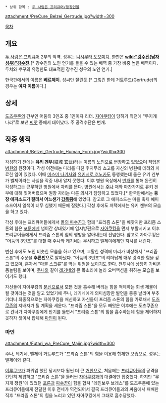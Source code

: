  * 상위 항목 : [[두 사람은 프리큐어/등장인물]]

attachment:/PreCure_Belzei_Gertrude.jpg?width=300

[[목차]]
== 개요 ==
[[두 사람은 프리큐어]] 2부의 악역. 성우는 [[니시무라 토모미치]]. 한판은 '''[[wiki:"강수진(남자 성우)"강수진]].'''[* 강수진의 노인 연기를 들을 수 있는 배역 중 가장 비중 높은 배역이다. 두치와 뿌꾸의 유명한도 대표적인 강수진 성우의 노인 연기.] 

한국판에서의 이름은 '''베르제이.''' 성씨만 잘린듯.[* 그렇긴 한데 거트루드(Gertrude)의 경우는 '''여자 이름'''이다.]

== 상세 ==
[[도츠쿠존]]의 간부인 어둠의 3인조 중 1인이자 리더. [[자아쿠킹]]이 당하기 직전에 "무지개 나라"로 보낸 [[씨앗]] 중에서 태어났다. 주 공격수단은 번개.

== 작중 행적 ==
attachment:/Belzei_Gertrude_Human_Form.jpg?width=300

각성하기 전에는 '''유키 겐부'''(結城 玄武)라는 이름의 [[노인]]으로 변장하고 있었으며 직업은 [[병원]]의 원장이다. 각성 이전에는 다리를 다친 후지무라 쇼고를 자신의 병원에 데려와 치료한 일이 있었다. 이때 [[미스미 나기사]]와 [[유키시로 호노카]]도 동행했는데 둘은 유키 겐부가 벨제이라는 사실을 작중 내내 알지 못했다. 이후 병원 옥상에서 [[번개]]를 통해 완전히 각성하고는 근무하던 병원에서 자리를 뜬다. 병원에서는 [[주나]] 때와 마찬가지로 유키 겐부에 대해 잊어버렸으며 원장 자리는 다른 의사가 담당하고 있었다.[* 한국판에서는 '''등장 에피소드가 잘려서 어느샌가 [[갑툭튀]]'''해 있었다. 참고로 그 에피소드는 마을 축제 에피소드여서 일색이 너무 심했기 때문에 잘렸다.] 각성 후에도 저택에서는 유키 겐부의 모습을 하고 있다.

각성 후에는 프리큐어들에게서 [[돌의 파수꾼]]과 함께 "프리즘 스톤"을 빼앗지만 프리즘 스톤의 힘은 [[포룬]]에게 넘어간 상태였기에 임시방편으로 [[자아쿠킹]]을 먼저 부활시키고 이후 프리큐어들에게서 프리즘 스톤의 힘의 행방을 알아내는데 전념한다. 참고로 자아쿠킹은 "어둠의 3인조"를 대할 때 주나와 레기네는 무시하고 벨제이에게만 지시를 내린다.

변신 후에도 노인 비슷한 모습을 하고 있으며, 교활한 성격에 머리가 비상해서 "프리즘 스톤"의 주문을 '''추론만으로''' 알아냈다. "어둠의 3인조"의 리더답게 매우 강력한 힘을 갖고 있으며, 혼자서 "마블 스크류"를 막는 위엄을 보이기도 한다. 전투시에 상당히 가벼운 몸놀림을 보이며, [[주나]]와 같이 [[레기네]]의 큰 목소리에 놀라 오버액션을 취하는 모습을 보이기도 했다.

자신들이 자아쿠킹의 [[분신]]으로서 모든 것을 흡수해 버리는 힘을 억제하는 희생 제물이 될 것이라는 것을 알고 있었기에 주나, 레기네에게 의미심장한 발언을 종종 날리며 부추기더니 최종적으로는 자아쿠킹을 배신하고 자신들이 프리즘 스톤의 힘을 가로채서 [[도츠쿠존]]의 지배자가 될 계획을 세운다. "프리즘 스톤"을 모두 빼앗은 이후에는 도츠쿠존으로 건너가 자아쿠킹에게 반기를 들면서 "프리즘 스톤"의 힘을 흡수하는데 힘을 제어하지 못하자 셋이서 합체해 [[마인]]이 된다.

=== 마인 ===
attachment:/Futari_wa_PreCure_Majin.jpg?width=300

주나, 레기네, 벨제이 거트루드가 "프리즘 스톤"의 힘을 이용해 합체한 모습으로, 성우는 벨제이와 같다.

[[이루쿠보]]가 파워업 했던 당시보다 훨씬 더 큰 [[거한]]으로, 처음에는 [[프리큐어]]들의 공격을 간단히 제압하고 "프리즘 스톤"을 둘러싼 [[자아쿠킹]]과의 대결에만 집중했다. 하지만 "무지개 정원"에 있었던 [[포룬]]과 [[돌의 파수꾼|파수꾼]]이 힘을 합쳐 "레인보우 브레스"를 도츠쿠존에 있는 프리큐어들에게 전달한 이후 전세가 역전되어서 결국 프리큐어들과의 싸움에서 패배한 직후 "프리즘 스톤"의 힘을 노리고 있던 자아쿠킹에게 그대로 흡수당했다.
